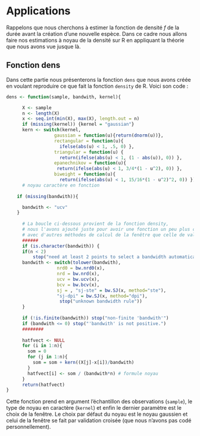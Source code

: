 # Applications

  Rappelons que nous cherchons à estimer la fonction de densité $f$ de la durée avant la création d'une nouvelle espèce. Dans ce cadre nous allons faire nos estimations à noyau de la densité sur R en appliquant la théorie que nous avons vue jusque là.

## Fonction dens

Dans cette partie nous présenterons la fonction `dens` que nous avons créée en voulant reproduire ce que fait la fonction `density` de R.
Voici son code : 

```r
dens <- function(sample, bandwith, kernel){

      X <- sample
      n <- length(X)
      x <- seq.int(min(X), max(X), length.out = n)
      if (missing(kernel)) {kernel = "gaussian"}
      kern <- switch(kernel,
                  gaussian = function(u){return(dnorm(u))},
                  rectangular = function(u){
                    ifelse(abs(u) < 1, .5, 0) },
                  triangular = function(u) {
                    return(ifelse(abs(u) < 1, (1 - abs(u)), 0)) },
                  epanechnikov = function(u){
                   return(ifelse(abs(u) < 1, 3/4*(1 - u^2), 0)) },
                  biweight = function(u){ 
                    return(ifelse(abs(u) < 1, 15/16*(1 - u^2)^2, 0)) }) 
      # noyau caractère en fonction
      
    if (missing(bandwith)){

      bandwith <- "ucv"
    }
      
      # La boucle ci-dessous provient de la fonction density,
      # nous l'avons ajouté juste pour avoir une fonction un peu plus complète
      # avec d'autres méthodes de calcul de la fenêtre que celle de validation croisée.
      ######
      if (is.character(bandwith)) {
      if(n < 2)
          stop("need at least 2 points to select a bandwidth automatically")
      bandwith <- switch(tolower(bandwith),
                   nrd0 = bw.nrd0(x),
                   nrd = bw.nrd(x),
                   ucv = bw.ucv(x),
                   bcv = bw.bcv(x),
                   sj = , "sj-ste" = bw.SJ(x, method="ste"),
                   "sj-dpi" = bw.SJ(x, method="dpi"),
                    stop("unknown bandwidth rule"))
      }
      
      if (!is.finite(bandwith)) stop("non-finite 'bandwith'")
      if (bandwith <= 0) stop("'bandwith' is not positive.")
      ########
      
      hatfvect <- NULL
      for (i in 1:n){
        som = 0
        for (j in 1:n){
          som = som + kern((X[j]-x[i])/bandwith)
        }
        hatfvect[i] <- som / (bandwith*n) # formule noyau
      }
      return(hatfvect)
}
```

Cette fonction prend en argument l'échantillon des observations (`sample`), le type de noyau en caractère (`kernel`) et enfin le dernier paramètre est le choix de la fenêtre.
Le choix par défaut du noyau est le noyau gaussien et celui de la fenêtre se fait par validation croisée (que nous n'avons pas codé personnellement).
